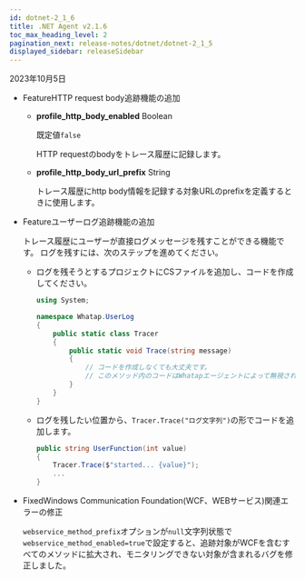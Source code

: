 ```yaml
---
id: dotnet-2_1_6
title: .NET Agent v2.1.6
toc_max_heading_level: 2
pagination_next: release-notes/dotnet/dotnet-2_1_5
displayed_sidebar: releaseSidebar
---
```


2023年10月5日

- <Status>Feature</Status>HTTP request body追跡機能の追加

  - **profile_http_body_enabled** <span class='type'>Boolean</span>

    既定値`false`

    HTTP requestのbodyをトレース履歴に記録します。

  - **profile_http_body_url_prefix** <span class='type'>String</span>

    トレース履歴にhttp body情報を記録する対象URLのprefixを定義するときに使用します。

- <Status>Feature</Status>ユーザーログ追跡機能の追加

  トレース履歴にユーザーが直接ログメッセージを残すことができる機能です。 ログを残すには、次のステップを進めてください。

  - ログを残そうとするプロジェクトにCSファイルを追加し、コードを作成してください。

    ```csharp
    using System;

    namespace Whatap.UserLog
    {
        public static class Tracer
        {
            public static void Trace(string message)
            {
                // コードを作成しなくても大丈夫です。
                // このメソッド内のコードはWhatapエージェントによって無視されるため、実行されません。
            }
        }
    }
    ```

  - ログを残したい位置から、`Tracer.Trace("ログ文字列")`の形でコードを追加します。

    ```csharp
    public string UserFunction(int value)
    {
        Tracer.Trace($"started... {value}");
        ...
    }
    ```

- <Status>Fixed</Status>Windows Communication Foundation(WCF、WEBサービス)関連エラーの修正

  `webservice_method_prefix`オプションが`null`文字列状態で`webservice_method_enabled=true`で設定すると、追跡対象がWCFを含むすべてのメソッドに拡大され、モニタリングできない対象が含まれるバグを修正しました。
